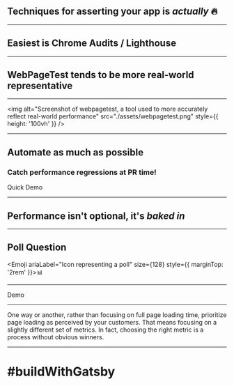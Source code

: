 

## Techniques for asserting your app is _actually_ 🔥

---

## Easiest is Chrome Audits / Lighthouse

---

## WebPageTest tends to be more real-world representative

---

<img alt="Screenshot of webpagetest, a tool used to more accurately reflect real-world performance" src="./assets/webpagetest.png" style={{ height: '100vh' }} />

---

## Automate as much as possible

### Catch performance regressions at PR time!

<Link href="https://github.com/DSchau/gatsby-perf-audit/pull/4">Quick Demo</Link>

---

## Performance isn't optional, it's _baked in_

---

## Poll Question

<Emoji ariaLabel="Icon representing a poll" size={128} style={{ marginTop: '2rem' }}>📊</Emoji>

---

<Link href="https://gatsbyjs.org" large={true}>Demo</Link>

---


<Pullquote cite="Smashing Magazine" href="https://www.smashingmagazine.com/2019/01/front-end-performance-checklist-2019-pdf-pages/" fontSize={40}>One way or another, rather than focusing on full page loading time, prioritize page loading as perceived by your customers. That means focusing on a slightly different set of metrics. In fact, choosing the right metric is a process without obvious winners.</Pullquote>

---


# #buildWithGatsby
